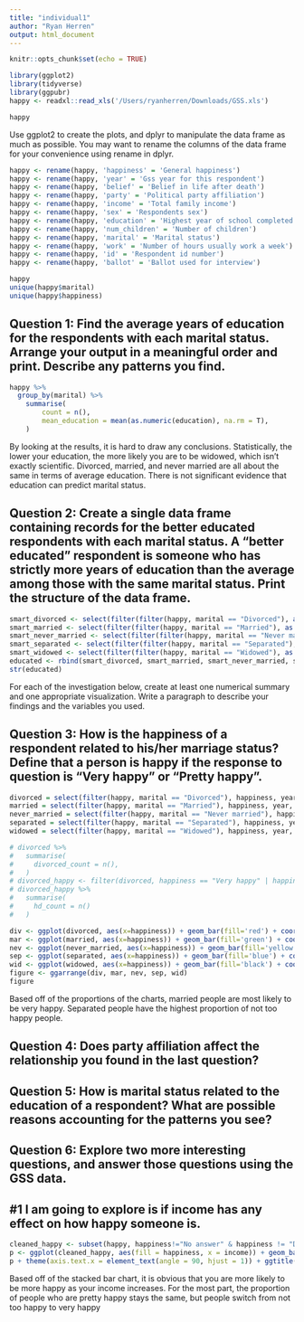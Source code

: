 ```yaml
---
title: "individual1"
author: "Ryan Herren"
output: html_document
---
```


```r
knitr::opts_chunk$set(echo = TRUE)
```

```r
library(ggplot2)
library(tidyverse)
library(ggpubr)
happy <- readxl::read_xls('/Users/ryanherren/Downloads/GSS.xls')
```
```r
happy
```


Use ggplot2 to create the plots, and dplyr to manipulate the data frame as much as possible. You may want to rename the columns of the data frame for your convenience using rename in dplyr.
```r
happy <- rename(happy, 'happiness' = 'General happiness')
happy <- rename(happy, 'year' = 'Gss year for this respondent')
happy <- rename(happy, 'belief' = 'Belief in life after death')
happy <- rename(happy, 'party' = 'Political party affiliation')
happy <- rename(happy, 'income' = 'Total family income')
happy <- rename(happy, 'sex' = 'Respondents sex')
happy <- rename(happy, 'education' = 'Highest year of school completed')
happy <- rename(happy, 'num_children' = 'Number of children')
happy <- rename(happy, 'marital' = 'Marital status')
happy <- rename(happy, 'work' = 'Number of hours usually work a week')
happy <- rename(happy, 'id' = 'Respondent id number')
happy <- rename(happy, 'ballot' = 'Ballot used for interview')
```

```r
happy
unique(happy$marital)
unique(happy$happiness)
```

## Question 1: Find the average years of education for the respondents with each marital status. Arrange your output in a meaningful order and print. Describe any patterns you find.
```r
happy %>% 
  group_by(marital) %>%
    summarise(
        count = n(),
        mean_education = mean(as.numeric(education), na.rm = T),
    )
```
By looking at the results, it is hard to draw any conclusions. Statistically, the lower your education, the more likely you are to be widowed, which isn't exactly scientific. Divorced, married, and never married are all about the same in terms of average education. There is not significant evidence that education can predict marital status.

## Question 2: Create a single data frame containing records for the better educated respondents with each marital status. A “better educated” respondent is someone who has strictly more years of education than the average among those with the same marital status. Print the structure of the data frame.
```r
smart_divorced <- select(filter(filter(happy, marital == "Divorced"), as.numeric(education) > 13.1), happiness, year, belief, party, income, sex, education, num_children, marital, work, id, ballot)
smart_married <- select(filter(filter(happy, marital == "Married"), as.numeric(education) > 13.0), happiness, year, belief, party, income, sex, education, num_children, marital, work, id, ballot)
smart_never_married <- select(filter(filter(happy, marital == "Never married"), as.numeric(education) > 13.4), happiness, year, belief, party, income, sex, education, num_children, marital, work, id, ballot)
smart_separated <- select(filter(filter(happy, marital == "Separated"), as.numeric(education) > 11.9), happiness, year, belief, party, income, sex, education, num_children, marital, work, id, ballot)
smart_widowed <- select(filter(filter(happy, marital == "Widowed"), as.numeric(education) > 11.1), happiness, year, belief, party, income, sex, education, num_children, marital, work, id, ballot)
educated <- rbind(smart_divorced, smart_married, smart_never_married, smart_separated, smart_widowed)
str(educated)
```


For each of the investigation below, create at least one numerical summary and one appropriate visualization. Write a paragraph to describe your findings and the variables you used.

## Question 3: How is the happiness of a respondent related to his/her marriage status? Define that a person is happy if the response to question is “Very happy” or “Pretty happy”.
```r
divorced = select(filter(happy, marital == "Divorced"), happiness, year, belief, party, income, sex, education, num_children, marital, work, id, ballot)
married = select(filter(happy, marital == "Married"), happiness, year, belief, party, income, sex, education, num_children, marital, work, id, ballot)
never_married = select(filter(happy, marital == "Never married"), happiness, year, belief, party, income, sex, education, num_children, marital, work, id, ballot)
separated = select(filter(happy, marital == "Separated"), happiness, year, belief, party, income, sex, education, num_children, marital, work, id, ballot)
widowed = select(filter(happy, marital == "Widowed"), happiness, year, belief, party, income, sex, education, num_children, marital, work, id, ballot)

# divorced %>%
#   summarise(
#     divorced_count = n(),
#   )
# divorced_happy <- filter(divorced, happiness == "Very happy" | happiness == "Pretty happy")
# divorced_happy %>%
#   summarise(
#     hd_count = n()
#   )

div <- ggplot(divorced, aes(x=happiness)) + geom_bar(fill='red') + coord_flip() + ggtitle("Divorced")
mar <- ggplot(married, aes(x=happiness)) + geom_bar(fill='green') + coord_flip() + ggtitle("Married")
nev <- ggplot(never_married, aes(x=happiness)) + geom_bar(fill='yellow') + coord_flip() + ggtitle("Never Married")
sep <- ggplot(separated, aes(x=happiness)) + geom_bar(fill='blue') + coord_flip() + ggtitle("Separated")
wid <- ggplot(widowed, aes(x=happiness)) + geom_bar(fill='black') + coord_flip() + ggtitle("Widowed")
figure <- ggarrange(div, mar, nev, sep, wid)
figure
```
  
    
Based off of the proportions of the charts, married people are most likely to be very happy. Separated people have the highest proportion of not too happy people.

## Question 4: Does party affiliation affect the relationship you found in the last question?

## Question 5: How is marital status related to the education of a respondent? What are possible reasons accounting for the patterns you see?

## Question 6: Explore two more interesting questions, and answer those questions using the GSS data. 
## #1 I am going to explore is if income has any effect on how happy someone is.
```r
cleaned_happy <- subset(happy, happiness!="No answer" & happiness != "Don't know" & happiness != "Data collection: General Social Survey\nCase Selection: all cases" & income != "No answer" & income != "Not applicable" & income != "Refused" & income != "Don't know" & happiness != 'Not applicable')
p <- ggplot(cleaned_happy, aes(fill = happiness, x = income)) + geom_bar(position='fill') + scale_y_continuous(labels = scales::percent) + scale_x_discrete(limits = c("Lt $1000","$1000 to 2999", '$3000 to 3999', '$4000 to 4999', '$5000 to 5999', '$6000 to 6999', '$7000 to 7999', '$8000 to 9999', '$10000 - 14999', '$15000 - 19999', '$20000 - 24999', '$25000 or more'))
p + theme(axis.text.x = element_text(angle = 90, hjust = 1)) + ggtitle("Proportion of happiness rating by income") + ylab("proportion")
```

Based off of the stacked bar chart, it is obvious that you are more likely to be more happy as your income increases. For the most part, the proportion of people who are pretty happy stays the same, but people switch from not too happy to very happy

